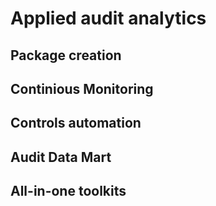 # Applied audit analytics

## Package creation

## Continious Monitoring

## Controls automation

## Audit Data Mart

## All-in-one toolkits